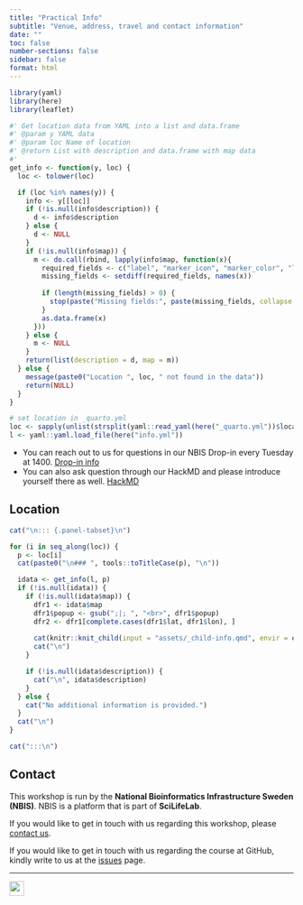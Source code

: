 ```yaml
---
title: "Practical Info"
subtitle: "Venue, address, travel and contact information"
date: ""
toc: false
number-sections: false
sidebar: false
format: html
---
```


```r
library(yaml)
library(here)
library(leaflet)

#' Get location data from YAML into a list and data.frame
#' @param y YAML data
#' @param loc Name of location
#' @return List with description and data.frame with map data
#'
get_info <- function(y, loc) {
  loc <- tolower(loc)

  if (loc %in% names(y)) {
    info <- y[[loc]]
    if (!is.null(info$description)) {
      d <- info$description
    } else {
      d <- NULL
    }
    if (!is.null(info$map)) {
      m <- do.call(rbind, lapply(info$map, function(x){
        required_fields <- c("label", "marker_icon", "marker_color", "lat", "lon", "popup")
        missing_fields <- setdiff(required_fields, names(x))
        
        if (length(missing_fields) > 0) {
          stop(paste("Missing fields:", paste(missing_fields, collapse = ", ")))
        }
        as.data.frame(x)
      }))
    } else {
      m <- NULL
    }
    return(list(description = d, map = m))
  } else {
    message(paste0("Location ", loc, " not found in the data"))
    return(NULL)
  }
}

# set location in _quarto.yml
loc <- sapply(unlist(strsplit(yaml::read_yaml(here("_quarto.yml"))$location, ";|,")), trimws)
l <- yaml::yaml.load_file(here("info.yml"))
```

::: {.callout-note} 

* You can reach out to us for questions in our NBIS Drop-in every Tuesday at 1400. [Drop-in info](https://nbis.se/get-support/talk-to-us)
* You can also ask question through our HackMD and please introduce yourself there as well. [HackMD](https://hackmd.io/BcwXnvdVS469hIHXnDSvJg?both)

:::

## Location

```r
cat("\n::: {.panel-tabset}\n")

for (i in seq_along(loc)) {
  p <- loc[i]
  cat(paste0("\n### ", tools::toTitleCase(p), "\n"))

  idata <- get_info(l, p)
  if (!is.null(idata)) {
    if (!is.null(idata$map)) {
      dfr1 <- idata$map
      dfr1$popup <- gsub(";|; ", "<br>", dfr1$popup)
      dfr2 <- dfr1[complete.cases(dfr1$lat, dfr1$lon), ]
      
      cat(knitr::knit_child(input = "assets/_child-info.qmd", envir = environment(), quiet = TRUE))
      cat("\n")
    }

    if (!is.null(idata$description)) {
      cat("\n", idata$description)
    }
  } else {
    cat("No additional information is provided.")
  }
  cat("\n")
}

cat(":::\n")
```

## Contact

This workshop is run by the **National Bioinformatics Infrastructure Sweden (NBIS)**. NBIS is a platform that is part of **SciLifeLab**.

If you would like to get in touch with us regarding this workshop, please [contact us](mailto:edu.plotting.r%40nbis.se).


If you would like to get in touch with us regarding the course at GitHub, kindly write to us at the [issues](https://github.com/NBISweden/workshop-data-visualization-r/issues) page.

***

![](assets/logos/nbis-scilifelab.svg){height="26px"}
